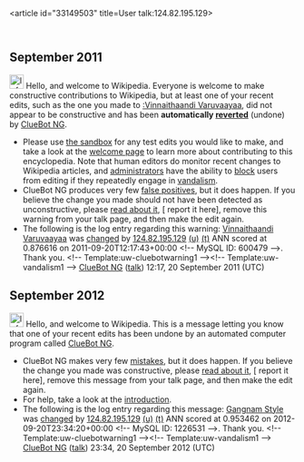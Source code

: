 <article id="33149503" title=User talk:124.82.195.129>
	<talkpage id="33149503" title="User talk:124.82.195.129">


== September 2011 ==
[[Image:Information.svg|left|25px|alt=|link=]] Hello, and welcome to Wikipedia. Everyone is welcome to make constructive contributions to Wikipedia, but at least one of your recent edits, such as the one you made to [[:Vinnaithaandi Varuvaayaa]], did not appear to be constructive and has been '''automatically [[Help:Reverting|reverted]]''' (undone) by [[User:ClueBot NG|ClueBot NG]]. 
* Please use [[Wikipedia:Sandbox|the sandbox]] for any test edits you would like to make, and take a look at the [[Wikipedia:Introduction|welcome page]] to learn more about contributing to this encyclopedia. Note that human editors do monitor recent changes to Wikipedia articles, and [[WP:ADMINS|administrators]] have the ability to [[WP:BLOCK|block]] users from editing if they repeatedly engage in [[WP:vandalism|vandalism]].
* ClueBot NG produces very few [[User:ClueBot NG#Information About False Positives|false positives]], but it does happen. If you believe the change you made should not have been detected as unconstructive, please [[User:ClueBot NG#Information About False Positives|read about it]], [{{User:ClueBot NG/Warnings/FPReport|600479}} report it here], remove this warning from your talk page, and then make the edit again. 
* The following is the log entry regarding this warning: [[Vinnaithaandi Varuvaayaa]] was [http://en.wikipedia.org/w/index.php?title=Vinnaithaandi+Varuvaayaa&amp;diff=451490626&amp;oldid=451341043 changed] by [[Special:Contributions/124.82.195.129|124.82.195.129]] [[User:124.82.195.129|(u)]] [[User talk:124.82.195.129|(t)]] ANN scored at 0.876616 on 2011-09-20T12:17:43+00:00 &lt;!-- MySQL ID: 600479 --&gt;. Thank you. &lt;!-- Template:uw-cluebotwarning1 --&gt;&lt;!-- Template:uw-vandalism1 --&gt; [[User:ClueBot NG|ClueBot NG]] ([[User talk:ClueBot NG|talk]]) 12:17, 20 September 2011 (UTC)

== September 2012 ==
[[Image:Information.svg|left|25px|alt=|link=]] Hello, and welcome to Wikipedia. This is a message letting you know that one of your recent edits has been undone by an automated computer program called [[User:ClueBot NG|ClueBot NG]].
{{clear}}
* ClueBot NG makes very few [[User:ClueBot NG#Information About False Positives|mistakes]], but it does happen. If you believe the change you made was constructive, please [[User:ClueBot NG#Information About False Positives|read about it]], [{{User:ClueBot NG/Warnings/FPReport|1226531}} report it here], remove this message from your talk page, and then make the edit again.
* For help, take a look at the [[Wikipedia:Introduction|introduction]].
* The following is the log entry regarding this message: [[Gangnam Style]] was [http://en.wikipedia.org/w/index.php?title=Gangnam+Style&amp;diff=513794117&amp;oldid=513793740 changed] by [[Special:Contributions/124.82.195.129|124.82.195.129]] [[User:124.82.195.129|(u)]] [[User talk:124.82.195.129|(t)]] ANN scored at 0.953462 on 2012-09-20T23:34:20+00:00 &lt;!-- MySQL ID: 1226531 --&gt;. Thank you. &lt;!-- Template:uw-cluebotwarning1 --&gt;&lt;!-- Template:uw-vandalism1 --&gt; [[User:ClueBot NG|ClueBot NG]] ([[User talk:ClueBot NG|talk]]) 23:34, 20 September 2012 (UTC)
	</talkpage>
</article>